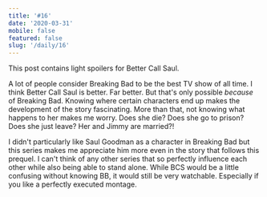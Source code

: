 ```yaml
---
title: '#16'
date: '2020-03-31'
mobile: false
featured: false
slug: '/daily/16'
---
```


This post contains light spoilers for Better Call Saul.

A lot of people consider Breaking Bad to be the best TV show of all time. I think Better Call Saul is better. Far better. But that's only possible _because_ of Breaking Bad. Knowing where certain characters end up makes the development of the story fascinating. More than that, not knowing what happens to her makes me worry. Does she die? Does she go to prison? Does she just leave? Her and Jimmy are married?!

I didn't particularly like Saul Goodman as a character in Breaking Bad but this series makes me appreciate him more even in the story that follows this prequel. I can't think of any other series that so perfectly influence each other while also being able to stand alone. While BCS would be a little confusing without knowing BB, it would still be very watchable. Especially if you like a perfectly executed montage.
